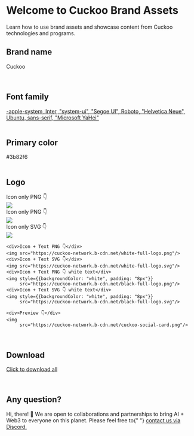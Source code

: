 # Welcome to Cuckoo Brand Assets

Learn how to use brand assets and showcase content from Cuckoo technologies and programs.

<div className="row">
  <div className="col">
    <h2>Brand name</h2>
  </div>
  <div className="col">
    <p>Cuckoo</p>
  </div>
</div>

<br />

<div className="row">
  <div className="col">
    <h2>Font family</h2>
  </div>
  <div className="col">
    <a href="https://fonts.google.com/specimen/Inter" target="_blank">
      -apple-system, Inter, "system-ui", "Segoe UI", Roboto, "Helvetica Neue", Ubuntu, sans-serif, "Microsoft YaHei"
    </a>
  </div>
</div>

<br />

<div className="row">
  <div className="col">
    <h2>Primary color</h2>
  </div>
  <div className="col"  >
    <div style={{ width: '20px', height: '20px', backgroundColor: '#3b82f6', marginRight: '10px' }}></div>
    #3b82f6
  </div>
</div>


<br />

<div className="row">
  <div className="col"><h2>Logo</h2></div>
  <div className="col">
    <div>Icon only PNG 👇</div>
    <img style={{width: "48px"}} src="/img/favicon.png"/>
    <div>Icon only PNG 👇</div>
    <img style={{width: "48px"}} src="/img/favicon-black.png"/>
        <div>Icon only SVG 👇</div>
        <img style={{width: "48px"}} src="/img/favicon.svg"/>

    <div>Icon + Text PNG 👇</div>
    <img src="https://cuckoo-network.b-cdn.net/white-full-logo.png"/>
    <div>Icon + Text SVG 👇</div>
    <img src="https://cuckoo-network.b-cdn.net/white-full-logo.svg"/>
    <div>Icon + Text PNG 👇 white text</div>
    <img style={{backgroundColor: "white", padding: "8px"}}
         src="https://cuckoo-network.b-cdn.net/black-full-logo.png"/>
    <div>Icon + Text SVG 👇 white text</div>
    <img style={{backgroundColor: "white", padding: "8px"}}
         src="https://cuckoo-network.b-cdn.net/black-full-logo.svg"/>

    <div>Preview 👇</div>
    <img
         src="https://cuckoo-network.b-cdn.net/cuckoo-social-card.png"/>
  </div>
</div>

<br />

<div className="row">
  <div className="col">
    <h2>Download</h2>
  </div>
  <div className="col">
    <p>
      <a href="https://cuckoo-network.b-cdn.net/cuckoo-brand-assets.zip">
        Click to download all
      </a>
    </p>
  </div>
</div>

<br />

<div className="row">
  <div className="col">
    <h2>Any question?</h2>
  </div>
  <div className="col">
    <p>
      Hi, there! 👋 We are open to collaborations and partnerships to bring AI + Web3
      to everyone on this planet. Please feel free to{" "}
      <a href="https://cuckoo.network/tg">contact us via Discord.</a>
    </p>
  </div>
</div>
